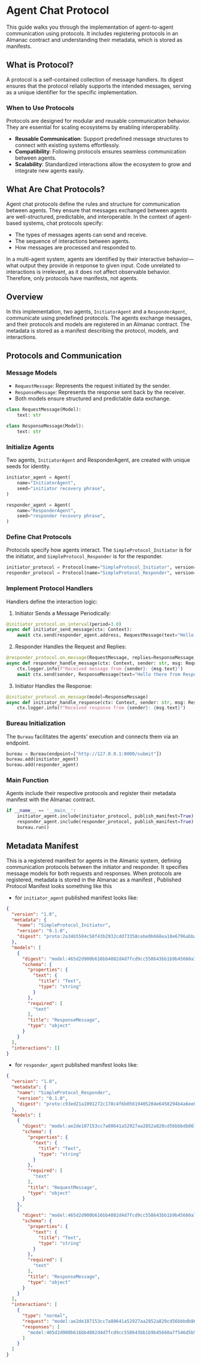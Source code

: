
# Agent Chat Protocol

This guide walks you through the implementation of agent-to-agent communication using protocols. It includes registering protocols in an Almanac contract and understanding their metadata, which is stored as manifests.

## What is Protocol?

A protocol is a self-contained collection of message handlers. Its digest ensures that the protocol reliably supports the intended messages, serving as a unique identifier for the specific implementation.

### When to Use Protocols  

Protocols are designed for modular and reusable communication behavior. They are essential for scaling ecosystems by enabling interoperability.  

- **Reusable Communication**: Support predefined message structures to connect with existing systems effortlessly.  
- **Compatibility**: Following protocols ensures seamless communication between agents.  
- **Scalability**: Standardized interactions allow the ecosystem to grow and integrate new agents easily.  

## What Are Chat Protocols?

Agent chat protocols define the rules and structure for communication between agents. They ensure that messages exchanged between agents are well-structured, predictable, and interoperable. In the context of agent-based systems, chat protocols specify:

- The types of messages agents can send and receive.
- The sequence of interactions between agents.
- How messages are processed and responded to.

<Callout type="info" emoji="💡"> In a multi-agent system, agents are identified by their interactive behavior—what output they provide in response to given input. Code unrelated to interactions is irrelevant, as it does not affect observable behavior. Therefore, only protocols have manifests, not agents. </Callout>

## Overview

In this implementation, two agents, `InitiatorAgent` and a `ResponderAgent`, communicate using predefined protocols. The agents exchange messages, and their protocols and models are registered in an Almanac contract. The metadata is stored as a manifest describing the protocol, models, and interactions.

## Protocols and Communication

### Message Models

- `RequestMessage`: Represents the request initiated by the sender.
- `ResponseMessage`: Represents the response sent back by the receiver.
- Both models ensure structured and predictable data exchange.

```py copy
class RequestMessage(Model):
    text: str

class ResponseMessage(Model):
    text: str
```

### Initialize Agents

Two agents, `InitiatorAgent` and ResponderAgent, are created with unique seeds for identity.

```py copy
initiator_agent = Agent(
    name="InitiatorAgent", 
    seed="initiator recovery phrase", 
)

responder_agent = Agent(
    name="ResponderAgent", 
    seed="responder recovery phrase", 
)
```

### Define Chat Protocols

Protocols specify how agents interact. The `SimpleProtocol_Initiator` is for the initiator, and `SimpleProtocol_Responder` is for the responder.

```py copy
initiator_protocol = Protocol(name="SimpleProtocol_Initiator", version="0.1.0")
responder_protocol = Protocol(name="SimpleProtocol_Responder", version="0.1.0")
```

### Implement Protocol Handlers
Handlers define the interaction logic:
1. Initiator Sends a Message Periodically:
   
```py copy
@initiator_protocol.on_interval(period=3.0)
async def initiator_send_message(ctx: Context):
    await ctx.send(responder_agent.address, RequestMessage(text="Hello there from Initiator!"))
```

2. Responder Handles the Request and Replies:

```py copy
@responder_protocol.on_message(RequestMessage, replies=ResponseMessage)
async def responder_handle_message(ctx: Context, sender: str, msg: RequestMessage):
    ctx.logger.info(f"Received message from {sender}: {msg.text}")
    await ctx.send(sender, ResponseMessage(text="Hello there from Responder!"))
```

3. Initiator Handles the Response:

```py copy
@initiator_protocol.on_message(model=ResponseMessage)
async def initiator_handle_response(ctx: Context, sender: str, msg: ResponseMessage):
    ctx.logger.info(f"Received response from {sender}: {msg.text}")
```

### Bureau Initialization
The `Bureau` facilitates the agents' execution and connects them via an endpoint.

```py copy
bureau = Bureau(endpoint=["http://127.0.0.1:8000/submit"])
bureau.add(initiator_agent)
bureau.add(responder_agent)
```

### Main Function
Agents include their respective protocols and register their metadata manifest with the Almanac contract.

```py copy
if __name__ == '__main__':
    initiator_agent.include(initiator_protocol, publish_manifest=True)
    responder_agent.include(responder_protocol, publish_manifest=True)
    bureau.run()
```

## Metadata Manifest
This is a registered manifest for agents in the Almanic system, defining communication protocols between the initiator and responder. It specifies message models for both requests and responses.
When protocols are registered, metadata is stored in the Almanac as a manifest , Published Protocol Manifest looks something like this

- for `initiator_agent` published manifest looks like:
```json
{
  "version": "1.0",
  "metadata": {
    "name": "SimpleProtocol_Initiator",
    "version": "0.1.0",
    "digest": "proto:2a34b5504c58f43b2932cdd73358cebe0b668ea10e6796abba3dec8a4c50f25b"
  },
  "models": [
    {
      "digest": "model:465d2d900b616bb4082d4d7fcd9cc558643bb1b9b45660a7f546d5b5b5c0aba5",
      "schema": {
        "properties": {
          "text": {
            "title": "Text",
            "type": "string"
          }
        },
        "required": [
          "text"
        ],
        "title": "ResponseMessage",
        "type": "object"
      }
    }
  ],
  "interactions": []
}
```
- for `responder_agent` published manifest looks like:

```json
{
  "version": "1.0",
  "metadata": {
    "name": "SimpleProtocol_Responder",
    "version": "0.1.0",
    "digest": "proto:c93ed21a1091272c178c4f6b05619405204e6458294b4a6ee080299bf20e619a"
  },
  "models": [
    {
      "digest": "model:ae2de187153cc7a80641a52927aa2852a820cd56bbbdb8671a0d1e643472f9b7",
      "schema": {
        "properties": {
          "text": {
            "title": "Text",
            "type": "string"
          }
        },
        "required": [
          "text"
        ],
        "title": "RequestMessage",
        "type": "object"
      }
    },
    {
      "digest": "model:465d2d900b616bb4082d4d7fcd9cc558643bb1b9b45660a7f546d5b5b5c0aba5",
      "schema": {
        "properties": {
          "text": {
            "title": "Text",
            "type": "string"
          }
        },
        "required": [
          "text"
        ],
        "title": "ResponseMessage",
        "type": "object"
      }
    }
  ],
  "interactions": [
    {
      "type": "normal",
      "request": "model:ae2de187153cc7a80641a52927aa2852a820cd56bbbdb8671a0d1e643472f9b7",
      "responses": [
        "model:465d2d900b616bb4082d4d7fcd9cc558643bb1b9b45660a7f546d5b5b5c0aba5"
      ]
    }
  ]
}
```